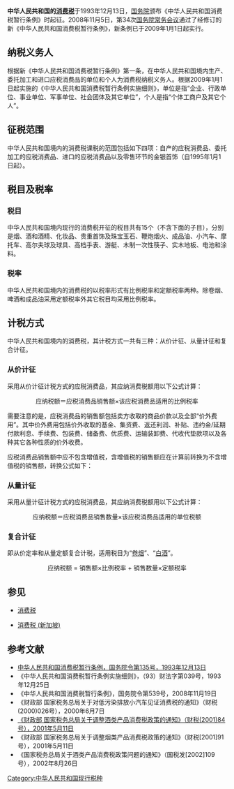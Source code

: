 '''中华人民共和国的[[消费税|消费税]]'''于1993年12月13日，[[中華人民共和國國務院|国务院]]颁布《中华人民共和国消费税暂行条例》时起征。2008年11月5日，第34次[[国务院常务会议|国务院常务会议]]通过了经修订的新《中华人民共和国消费税暂行条例》，新条例已于2009年1月1日起实行。

== 纳税义务人 ==
根据新《中华人民共和国消费税暂行条例》第一条，在中华人民共和国境内生产、委托加工和进口应税消费品的单位和个人为消费税纳税义务人。根据2009年1月1日起实施的《中华人民共和国消费税暂行条例实施细则》，单位是指“企业、行政单位、事业单位、军事单位、社会团体及其它单位”，个人是指“个体工商户及其它个人”。

== 征税范围 ==
中华人民共和国境内的消费税课税的范围包括如下四项：自产的应税消费品、委托加工的应税消费品、进口的应税消费品以及零售环节的金银首饰（自1995年1月1日起）。

== 税目及税率 ==

=== 税目 ===
中华人民共和国境内现行的消费税开征的税目共有15个（不含下面的子目），分别是烟、酒和酒精、化妆品、贵重首饰及珠宝玉石、鞭炮烟火、成品油、小汽车、摩托车、高尔夫球及球具、高档手表、游艇、木制一次性筷子、实木地板、电池和涂料。

=== 税率 ===
中华人民共和国境内的消费税的以税率形式有比例税率和定额税率两种。除卷烟、啤酒和成品油采用定额税率外其它税目均采用比例税率。

== 计税方式 ==
中华人民共和国境内的消费税，其计税方式一共有三种：从价计征、从量计征和复合计征。

=== 从价计征 ===
采用从价计征计税方式的应税消费品，其应纳消费税额用以下公式计算：

<center>应纳税额＝应税消费品销售额×该应税消费品适用的比例税率</center>

需要注意的是，应税消费品的销售额包括卖方收取的商品价款以及全部“价外费用”。其中价外费用包括价外收取的基金、集资费、返还利润、补贴、违约金/延期付款利息、手续费、包装费、储备费、优质费、运输装卸费、代收代垫款项以及各种其它各种性质的价外收费。

应税消费品销售额中应不包含增值税，含增值税的销售额应在计算前转换为不含增值税的销售额，转换公式如下：

=== 从量计征 ===
采用从量计征计税方式的应税消费品，其应纳消费税额用以下公式计算：

<center>应纳税额＝应税消费品销售数量×该应税消费品适用的单位税额</center>

=== 复合计征 ===
即从价定率和从量定额复合计税，适用税目为“[[卷烟|卷烟]]”、“[[白酒_(蒸餾酒)|白酒]]”。

<center>应纳税额 = 销售额×比例税率 + 销售数量×定额税率</center>

== 参见 ==

* [[消费税|消费税]]

* [[消费税_(新加坡)|消费税 (新加坡)]]

== 参考文献 ==
<references />
*[http://www.gov.cn/banshi/2005-08/19/content_24791.htm 中华人民共和国消费税暂行条例，国务院令第135号，1993年12月13日] {{Wayback|url=http://www.gov.cn/banshi/2005-08/19/content_24791.htm |date=20160304090124 }}
*《中华人民共和国消费税暂行条例实施细则》，（93）财法字第039号，1993年12月25日
*《中华人民共和国消费税暂行条例》，国务院令第539号，2008年11月19日
*《财政部 国家税务总局关于对低污染排放小汽车见证消费税的通知》（财税(2000)026号），2000年6月7日
*[https://web.archive.org/web/20060215191906/http://www.js-n-tax.gov.cn/Page/StatuteDetail.aspx?StatuteID=3202 《财政部 国家税务总局关于调整酒类产品消费税政策的通知》（财税(2001)84号），2001年5月11日]
*《财政部 国家税务总局关于调整烟类产品消费税政策的通知》（财税[2001]91号），2001年5月11日
*《国家税务总局关于酒类产品消费税政策问题的通知》（国税发[2002]109号），2002年8月26日

[[Category:中华人民共和国现行税种|Category:中华人民共和国现行税种]]